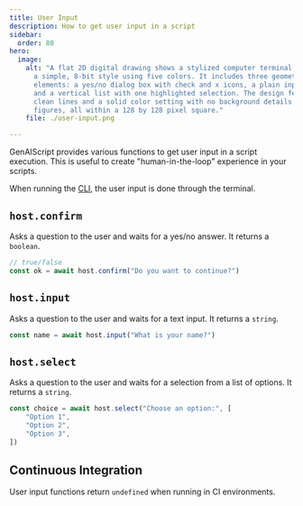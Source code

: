 ```yaml
---
title: User Input
description: How to get user input in a script
sidebar:
  order: 80
hero:
  image:
    alt: "A flat 2D digital drawing shows a stylized computer terminal interface in
      a simple, 8-bit style using five colors. It includes three geometric
      elements: a yes/no dialog box with check and x icons, a plain input field,
      and a vertical list with one highlighted selection. The design features
      clean lines and a solid color setting with no background details or human
      figures, all within a 128 by 128 pixel square."
    file: ./user-input.png

---
```


GenAIScript provides various functions to get user input in a script
execution. This is useful to create "human-in-the-loop"
experience in your scripts.

When running the [CLI](/genaiscript/reference/cli),
the user input is done through the terminal.

## `host.confirm`

Asks a question to the user and waits for a yes/no answer. It returns a `boolean`.

```js
// true/false
const ok = await host.confirm("Do you want to continue?")
```

## `host.input`

Asks a question to the user and waits for a text input. It returns a `string`.

```js
const name = await host.input("What is your name?")
```

## `host.select`

Asks a question to the user and waits for a selection from a list of options.
It returns a `string`.

```js
const choice = await host.select("Choose an option:", [
    "Option 1",
    "Option 2",
    "Option 3",
])
```

## Continuous Integration

User input functions return `undefined`
when running in CI environments.

